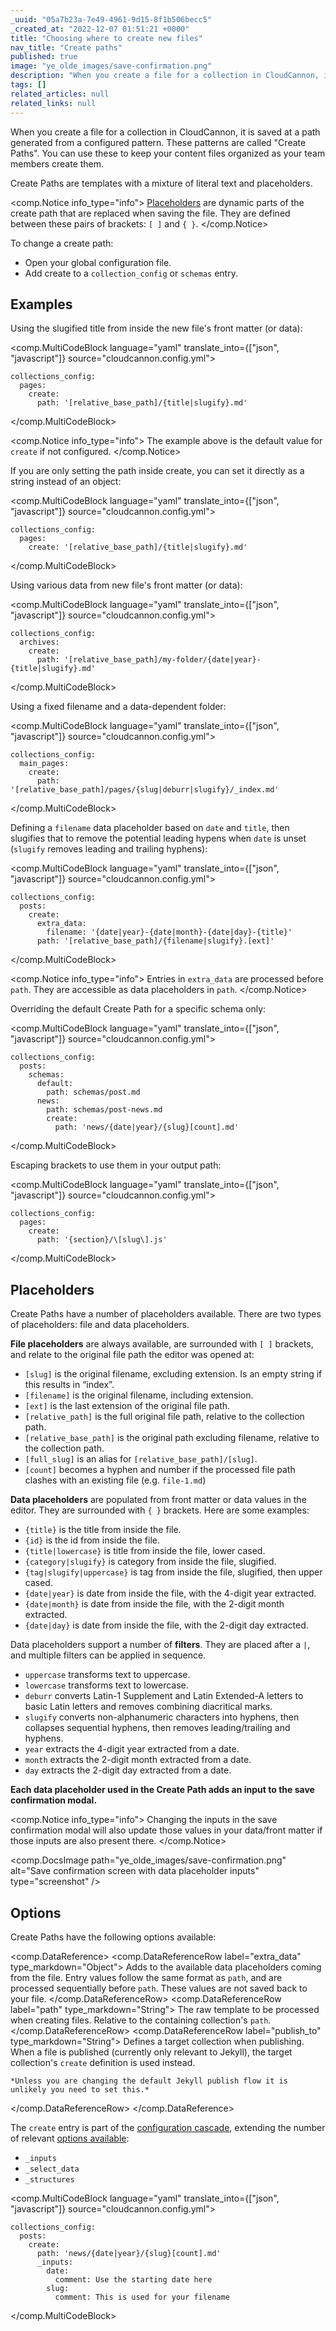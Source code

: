 ```yaml
---
_uuid: "05a7b23a-7e49-4961-9d15-8f1b506becc5"
_created_at: "2022-12-07 01:51:21 +0000"
title: "Choosing where to create new files"
nav_title: "Create paths"
published: true
image: "ye_olde_images/save-confirmation.png"
description: "When you create a file for a collection in CloudCannon, it is saved at a path generated from a configured pattern.\nThese patterns are called \"Create Paths\". Create Paths are templates with a mixture of literal text and placeholders. You can use this to organize where your content files are stored as your team members create them."
tags: []
related_articles: null
related_links: null
---
```


When you create a file for a collection in CloudCannon, it is saved at a path generated from a configured pattern. These patterns are called "Create Paths". You can use these to keep your content files organized as your team members create them.

Create Paths are templates with a mixture of literal text and placeholders.

<comp.Notice info_type="info">
  [Placeholders](#placeholders) are dynamic parts of the create path that are replaced when saving the file. They are defined between these pairs of brackets: `[ ]` and `{ }`.
</comp.Notice>

To change a create path:

* Open your global configuration file.
* Add create to a `collection_config` or `schemas` entry.

## Examples
Using the slugified title from inside the new file's front matter (or data):

<comp.MultiCodeBlock language="yaml" translate_into={["json", "javascript"]} source="cloudcannon.config.yml">
```
collections_config:
  pages:
    create:
      path: '[relative_base_path]/{title|slugify}.md'
```
</comp.MultiCodeBlock>

<comp.Notice info_type="info">
  The example above is the default value for `create` if not configured.
</comp.Notice>

If you are only setting the path inside create, you can set it directly as a string instead of an object:

<comp.MultiCodeBlock language="yaml" translate_into={["json", "javascript"]} source="cloudcannon.config.yml">
```
collections_config:
  pages:
    create: '[relative_base_path]/{title|slugify}.md'
```
</comp.MultiCodeBlock>

Using various data from new file's front matter (or data):

<comp.MultiCodeBlock language="yaml" translate_into={["json", "javascript"]} source="cloudcannon.config.yml">
```
collections_config:
  archives:
    create:
      path: '[relative_base_path]/my-folder/{date|year}-{title|slugify}.md'
```
</comp.MultiCodeBlock>

Using a fixed filename and a data-dependent folder:

<comp.MultiCodeBlock language="yaml" translate_into={["json", "javascript"]} source="cloudcannon.config.yml">
```
collections_config:
  main_pages:
    create:
      path: '[relative_base_path]/pages/{slug|deburr|slugify}/_index.md'
```
</comp.MultiCodeBlock>

Defining a `filename` data placeholder based on `date` and `title`, then slugifies that to remove the potential leading hypens when `date` is unset (`slugify` removes leading and trailing hyphens):

<comp.MultiCodeBlock language="yaml" translate_into={["json", "javascript"]} source="cloudcannon.config.yml">
```
collections_config:
  posts:
    create:
      extra_data:
        filename: '{date|year}-{date|month}-{date|day}-{title}'
      path: '[relative_base_path]/{filename|slugify}.[ext]'
```
</comp.MultiCodeBlock>

<comp.Notice info_type="info">
  Entries in `extra_data` are processed before `path`. They are accessible as data placeholders in `path`.
</comp.Notice>

Overriding the default Create Path for a specific schema only:

<comp.MultiCodeBlock language="yaml" translate_into={["json", "javascript"]} source="cloudcannon.config.yml">
```
collections_config:
  posts:
    schemas:
      default:
        path: schemas/post.md
      news:
        path: schemas/post-news.md
        create:
          path: 'news/{date|year}/{slug}[count].md'
```
</comp.MultiCodeBlock>

Escaping brackets to use them in your output path:

<comp.MultiCodeBlock language="yaml" translate_into={["json", "javascript"]} source="cloudcannon.config.yml">
```
collections_config:
  pages:
    create:
      path: '{section}/\[slug\].js'
```
</comp.MultiCodeBlock>

## Placeholders
Create Paths have a number of placeholders available. There are two types of placeholders: file and data placeholders.

**File placeholders** are always available, are surrounded with `[ ]` brackets, and relate to the original file path the editor was opened at:

* `[slug]` is the original filename, excluding extension. Is an empty string if this results in “index”.
* `[filename]` is the original filename, including extension.
* `[ext]` is the last extension of the original file path.
* `[relative_path]` is the full original file path, relative to the collection path.
* `[relative_base_path]` is the original path excluding filename, relative to the collection path.
* `[full_slug]` is an alias for `[relative_base_path]/[slug]`.
* `[count]` becomes a hyphen and number if the processed file path clashes with an existing file (e.g. `file-1.md`)

**Data placeholders** are populated from front matter or data values in the editor. They are surrounded with `{ }` brackets. Here are some examples:

* `{title}` is the title from inside the file.
* `{id}` is the id from inside the file.
* `{title|lowercase}` is title from inside the file, lower cased.
* `{category|slugify}` is category from inside the file, slugified.
* `{tag|slugify|uppercase}` is tag from inside the file, slugified, then upper cased.
* `{date|year}` is date from inside the file, with the 4-digit year extracted.
* `{date|month}` is date from inside the file, with the 2-digit month extracted.
* `{date|day}` is date from inside the file, with the 2-digit day extracted.

Data placeholders support a number of **filters**. They are placed after a `|`, and multiple filters can be applied in sequence.

* `uppercase` transforms text to uppercase.
* `lowercase` transforms text to lowercase.
* `deburr` converts Latin-1 Supplement and Latin Extended-A letters to basic Latin letters and removes combining diacritical marks.
* `slugify` converts non-alphanumeric characters into hyphens, then collapses sequential hyphens, then removes leading/trailing and hyphens.
* `year` extracts the 4-digit year extracted from a date.
* `month` extracts the 2-digit month extracted from a date.
* `day` extracts the 2-digit day extracted from a date.

**Each data placeholder used in the Create Path adds an input to the save confirmation modal.**

<comp.Notice info_type="info">
  Changing the inputs in the save confirmation modal will also update those values in your data/front matter if those inputs are also present there.
</comp.Notice>

<comp.DocsImage path="ye_olde_images/save-confirmation.png" alt="Save confirmation screen with data placeholder inputs" type="screenshot" />

## Options
Create Paths have the following options available:

<comp.DataReference>
  <comp.DataReferenceRow label="extra_data" type_markdown="Object">
    Adds to the available data placeholders coming from the file. Entry values follow the same format as `path`, and are processed sequentially before `path`. These values are not saved back to your file.
  </comp.DataReferenceRow>
  <comp.DataReferenceRow label="path" type_markdown="String">
    The raw template to be processed when creating files. Relative to the containing collection's `path`.
  </comp.DataReferenceRow>
  <comp.DataReferenceRow label="publish_to" type_markdown="String">
    Defines a target collection when publishing. When a file is published (currently only relevant to Jekyll), the target collection's `create` definition is used instead.

    *Unless you are changing the default Jekyll publish flow it is unlikely you need to set this.*
  </comp.DataReferenceRow>
</comp.DataReference>

The `create` entry is part of the [configuration cascade](/documentation/articles/using-the-configuration-cascade), extending the number of relevant [options available](/documentation/articles/using-the-configuration-cascade/#options)\:

* `_inputs`
* `_select_data`
* `_structures`

<comp.MultiCodeBlock language="yaml" translate_into={["json", "javascript"]} source="cloudcannon.config.yml">
```
collections_config:
  posts:
    create:
      path: 'news/{date|year}/{slug}[count].md'
      _inputs:
        date:
          comment: Use the starting date here
        slug:
          comment: This is used for your filename
```
</comp.MultiCodeBlock>
